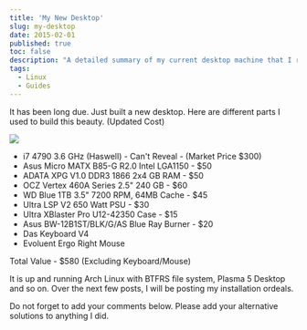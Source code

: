 ```yaml
---
title: 'My New Desktop'
slug: my-desktop
date: 2015-02-01
published: true
toc: false
description: "A detailed summary of my current desktop machine that I recently built."
tags:
  - Linux
  - Guides
---
```


It has been long due. Just built a new desktop. Here are different parts I used to build this
beauty. (Updated Cost)

<img class="w-full max-w-2xl mx-auto" src="https://res.cloudinary.com/sadanandsingh/image/upload/v1596315538/desktop-cpu_js8xpy.jpg"/>

<br/>

- i7 4790 3.6 GHz (Haswell) - Can't Reveal - (Market Price \$300)
- Asus Micro MATX B85-G R2.0 Intel LGA1150 - \$50
- ADATA XPG V1.0 DDR3 1866 2x4 GB RAM - \$50
- OCZ Vertex 460A Series 2.5" 240 GB - \$60
- WD Blue 1TB 3.5" 7200 RPM, 64MB Cache - \$45
- Ultra LSP V2 650 Watt PSU - \$30
- Ultra XBlaster Pro U12-42350 Case - \$15
- Asus BW-12B1ST/BLK/G/AS Blue Ray Burner - \$20
- Das Keyboard V4
- Evoluent Ergo Right Mouse

Total Value - \$580 (Excluding Keyboard/Mouse)

It is up and running Arch Linux with BTFRS file system, Plasma 5 Desktop and so on. Over the next
few posts, I will be posting my installation ordeals.

Do not forget to add your comments below. Please add your alternative solutions to anything I did.
